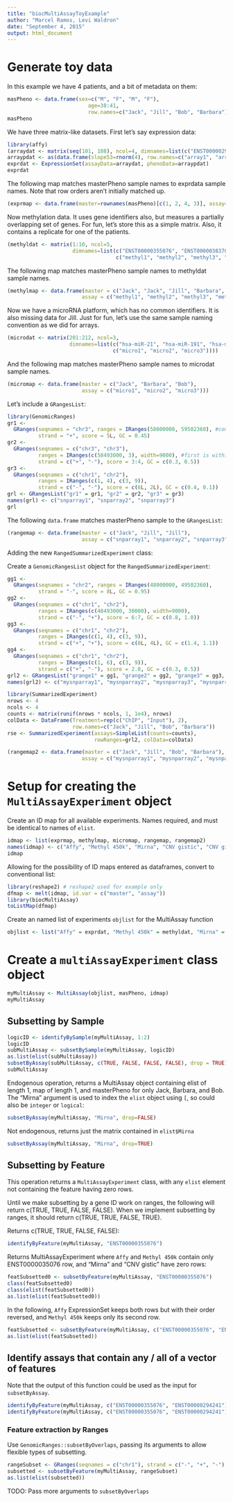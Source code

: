 ```yaml
---
title: "biocMultiAssayToyExample"
author: "Marcel Ramos, Levi Waldron"
date: "September 4, 2015"
output: html_document
---
```


# Generate toy data

In this example we have 4 patients, and a bit of metadata on them:
```r
masPheno <- data.frame(sex=c("M", "F", "M", "F"),
						  age=38:41,
						  row.names=c("Jack", "Jill", "Bob", "Barbara"))
masPheno
```

We have three matrix-like datasets.  First let's say expression data:

```r
library(affy)
(arraydat <- matrix(seq(101, 108), ncol=4, dimnames=list(c("ENST00000294241", "ENST00000355076"), c("array1", "array2", "array3", "array4"))))
arraypdat <- as(data.frame(slope53=rnorm(4), row.names=c("array1", "array2", "array3", "array4")), "AnnotatedDataFrame")
exprdat <- ExpressionSet(assayData=arraydat, phenoData=arraypdat)
exprdat
```

The following map matches masterPheno sample names to exprdata sample names.  Note that row orders aren't initially matched up.
```r
(exprmap <- data.frame(master=rownames(masPheno)[c(1, 2, 4, 3)], assay=c("array1", "array2", "array3", "array4")))
```

Now methylation data.  It uses gene identifiers also, but measures a partially overlapping set of genes.  For fun, let's store this as a simple matrix. Also, it contains a replicate for one of the patients.

```r
(methyldat <- matrix(1:10, ncol=5, 
                     dimnames=list(c("ENST00000355076", "ENST00000383706"),
                                   c("methyl1", "methyl2", "methyl3", "methyl4", "methyl5"))))
```

The following map matches masterPheno sample names to methyldat sample names.

```r
(methylmap <- data.frame(master = c("Jack", "Jack", "Jill", "Barbara", "Bob"),
                        assay = c("methyl1", "methyl2", "methyl3", "methyl4", "methyl5")))
```

Now we have a microRNA platform, which has no common identifiers.  It is also missing data for Jill.  Just for fun, let's use the same sample naming convention as we did for arrays.

```r
(microdat <- matrix(201:212, ncol=3, 
                    dimnames=list(c("hsa-miR-21", "hsa-miR-191", "hsa-miR-148a", "hsa-miR148b"), 
                                  c("micro1", "micro2", "micro3"))))
```

And the following map matches masterPheno sample names to microdat sample names.
```r
(micromap <- data.frame(master = c("Jack", "Barbara", "Bob"),
                        assay = c("micro1", "micro2", "micro3")))
```

Let's include a `GRangesList`:  

```r
library(GenomicRanges)
gr1 <-
  GRanges(seqnames = "chr3", ranges = IRanges(58000000, 59502360), #completely encompasses ENST00000355076
          strand = "+", score = 5L, GC = 0.45)
gr2 <-
  GRanges(seqnames = c("chr3", "chr3"),
          ranges = IRanges(c(58493000, 3), width=9000), #first is within ENST0000035076
          strand = c("+", "-"), score = 3:4, GC = c(0.3, 0.5))
gr3 <-
  GRanges(seqnames = c("chr1", "chr2"),
          ranges = IRanges(c(1, 4), c(3, 9)),
          strand = c("-", "-"), score = c(6L, 2L), GC = c(0.4, 0.1))
grl <- GRangesList("gr1" = gr1, "gr2" = gr2, "gr3" = gr3)
names(grl) <- c("snparray1", "snparray2", "snparray3")
grl
```

The following `data.frame` matches masterPheno sample to the `GRangesList`: 

```r
(rangemap <- data.frame(master = c("Jack", "Jill", "Jill"), 
						assay = c("snparray1", "snparray2", "snparray3")))
```

Adding the new `RangedSummarizedExperiment` class:

Create a `GenomicRangesList` object for the `RangedSummarizedExperiment`:

```r
gg1 <-
  GRanges(seqnames = "chr2", ranges = IRanges(48000000, 49502360),
          strand = "-", score = 8L, GC = 0.95)
gg2 <-
  GRanges(seqnames = c("chr1", "chr2"),
          ranges = IRanges(c(48493000, 30000), width=9000),
          strand = c("-", "+"), score = 6:7, GC = c(0.8, 1.0))
gg3 <-
  GRanges(seqnames = c("chr1", "chr2"),
          ranges = IRanges(c(1, 4), c(3, 9)),
          strand = c("+", "+"), score = c(8L, 4L), GC = c(1.4, 1.1))
gg4 <- 
  GRanges(seqnames = c("chr1", "chr2"), 
          ranges = IRanges(c(1, 6), c(3, 9)),
          strand = c("+", "-"), score = 2.8, GC = c(0.3, 0.5))
grl2 <- GRangesList("grange1" = gg1, "grange2" = gg2, "grange3" = gg3, "grange4" = gg4)
names(grl2) <- c("mysnparray1", "mysnparray2", "mysnparray3", "mysnparray4")
```

```r
library(SummarizedExperiment)
nrows <- 4
ncols <- 4
counts <- matrix(runif(nrows * ncols, 1, 1e4), nrows)
colData <- DataFrame(Treatment=rep(c("ChIP", "Input"), 2),
                     row.names=c("Jack", "Jill", "Bob", "Barbara"))
rse <- SummarizedExperiment(assays=SimpleList(counts=counts),
                            rowRanges=grl2, colData=colData)
```

```r
(rangemap2 <- data.frame(master = c("Jack", "Jill", "Bob", "Barbara"), 
                        assay = c("mysnparray1", "mysnparray2", "mysnparray3", "mysnparray4")))
```

# Setup for creating the `MultiAssayExperiment` object
Create an ID map for all available experiments.  Names required, and must be identical to names of `elist`.

```r
idmap <- list(exprmap, methylmap, micromap, rangemap, rangemap2)
names(idmap) <- c("Affy", "Methyl 450k", "Mirna", "CNV gistic", "CNV gistic2")
idmap
```

Allowing for the possibility of ID maps entered as dataframes, convert to conventional list: 

```r
library(reshape2) # reshape2 used for example only
dfmap <- melt(idmap, id.var = c("master", "assay"))
library(biocMultiAssay)
toListMap(dfmap)
```

Create an named list of experiments `objlist` for the MultiAssay function

```r
objlist <- list("Affy" = exprdat, "Methyl 450k" = methyldat, "Mirna" = microdat, "CNV gistic" = grl, "CNV gistic2" = rse)
```

# Create a `multiAssayExperiment` class object

```r
myMultiAssay <- MultiAssay(objlist, masPheno, idmap)
myMultiAssay
```

## Subsetting by Sample

```r
logicID <- identifyBySample(myMultiAssay, 1:2)
logicID
subMultiAssay <- subsetBySample(myMultiAssay, logicID)
as.list(elist(subMultiAssay))
subsetByAssay(subMultiAssay, c(TRUE, FALSE, FALSE, FALSE), drop = TRUE)[[1]] %>% exprs 
subMultiAssay
```

Endogenous operation, returns a MultiAssay object containing elist of length 1, map of length 1, and masterPheno for only Jack, Barbara, and Bob.  The "Mirna" argument is used to index the `elist` object using `[`, so could also be `integer` or `logical`:

```r
subsetByAssay(myMultiAssay, "Mirna", drop=FALSE)
```

Not endogenous, returns just the matrix contained in `elist$Mirna`

```r
subsetByAssay(myMultiAssay, "Mirna", drop=TRUE)
```

## Subsetting by Feature 

This operation returns a `MultiAssayExperiment` class, with any `elist` element not containing the feature having zero rows.

Until we make subsetting by a gene ID work on ranges, the following will return c(TRUE, TRUE, FALSE, FALSE). When we implement subsetting by ranges, it should return c(TRUE, TRUE, FALSE, TRUE). 

Returns c(TRUE, TRUE, FALSE, FALSE):
```r
identifyByFeature(myMultiAssay, "ENST00000355076")  
```

Returns MultiAssayExperiment where `Affy` and `Methyl 450k` contain only ENST0000035076 row, and "Mirna" and "CNV gistic" have zero rows:

```r
featSubsetted0 <- subsetByFeature(myMultiAssay, "ENST00000355076")
class(featSubsetted0)
class(elist(featSubsetted0))
as.list(elist(featSubsetted0))
```

In the following, `Affy` ExpressionSet keeps both rows but with their order reversed, and `Methyl 450k` keeps only its second row.

```r
featSubsetted <- subsetByFeature(myMultiAssay, c("ENST00000355076", "ENST00000294241"))
as.list(elist(featSubsetted))
```

## Identify assays that contain any / all of a vector of features

Note that the output of this function could be used as the input for `subsetByAssay`.
```r
identifyByFeature(myMultiAssay, c("ENST00000355076", "ENST00000294241"), requireall=FALSE) 
identifyByFeature(myMultiAssay, c("ENST00000355076", "ENST00000294241"), requireall=TRUE) 
```

### Feature extraction by Ranges

Use `GenomicRanges::subsetByOverlaps`, passing its arguments to allow flexible types of subsetting. 

```r
rangeSubset <- GRanges(seqnames = c("chr1"), strand = c("-", "+", "-"), ranges = IRanges(start = c(1, 4, 6), width = 3))
subsetted <- subsetByFeature(myMultiAssay, rangeSubset)
as.list(elist(subsetted))
```

TODO: Pass more arguments to `subsetByOverlaps`

